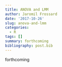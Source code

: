 ```yaml
---
title: ANOVA and LMM
author: Jaromil Frossard
date: '2017-10-26'
slug: anova-and-lmm
categories:
  - R
tags: []
summary: forthcoming
bibliography: post.bib
---
```


forthcoming

<!-- # Some notations -->

<!-- The underlying model of the repeated measures ANOVA can be written as a mixed linear models. However mixed models packages like lme4 [@bates_fitting_2015] makes the estimation of such models not intuitive.  -->

<!-- For a repeated measures ANOVA with 2 within factors, we write the following model using the notation in @howell_statistical_2012 :  -->


<!-- $$ -->
<!-- y_{ijk} = \mu + \alpha_j + \psi_k + (\alpha\psi)_{jk}+\pi_i +(\pi\alpha)_{ij}+(\pi\psi)_{ik} +(\pi\alpha\psi)_{ijk}+\epsilon_{ijk}. -->
<!-- $$ -->

<!-- with  -->

<!-- - $y_{ijk}$ the response variable of the subject $i \in \{1,\dots, n\}$ evaluated at the level $j \in \{1,\dots, a\}$ of the factor $\psi$ and at the level $k \in \{1,\dots, b\}$ of the factor $\alpha$. -->
<!-- - $\alpha_j$, $\psi_k$,  are the fixed effects of the two factors. -->
<!-- - $(\alpha\psi)_{jk}$ are the fixed effect of the interaction. -->
<!-- - $\pi_i \overset{iid}{\sim} \mathcal{N}(0, \sigma^2_{\pi})$, $(\pi\psi)_{ik} \overset{iid}{\sim} \mathcal{N}(0, \sigma^2_{\pi\psi})$, $(\pi\alpha)_{ij}\overset{iid}{\sim} \mathcal{N}(0, \sigma^2_{\pi\alpha})$ and $(\pi\alpha\psi)_{ijk}\overset{iid}{\sim} \mathcal{N}(0, \sigma^2_{\pi\alpha\psi})$ are random effects. They correspond to the random intercept of each subject, the random changes of the effect of, respectively, $\alpha$ and $\psi$ on individuals and the random change of their interactions. -->
<!-- - $\epsilon_{ijk} \overset{iid}{\sim} \mathcal{N}(0, \sigma^2_{\epsilon})$ are the random error. -->
<!-- - We assume a balanced design between the within factors. -->

<!-- We note that : -->

<!-- 1. All random effects are independent. -->
<!-- 2. The errors $\epsilon_{ijk}$ and the last interaction terms $(\pi\alpha\psi)_{ijk}$ are  confounded. -->

<!-- The same model is written in a mixed linear form as : -->

<!-- $$ -->
<!-- \mathbf{y} = \mathbf{X\beta} + \mathbf{Z\gamma} + \mathbf{\epsilon} -->
<!-- $$ -->

<!-- where $\mathbf{y}$ is the vector of response, $\mathbf{X}$ and $\mathbf{Z}$ are respectively the fixed and random design. $\mathbf{\beta}$ is the vector of fixed parameters, $\mathbf{\gamma}$ are the random parameters and $\mathbf{\epsilon}$ is the error term. @christensen_plane_2010 gives a more detailed explanation on the link between repeated measure ANOVA and LMM.  -->

<!-- # R code -->

<!-- We simulate data from an ANOVA following the formula above : -->

<!-- ```{r} -->
<!-- set.seed(42) -->


<!-- ## Parameters -->
<!-- n <- 10; a <- 3; b = 4 -->
<!-- sigmas <- c(id = 1, idpsi = 1, idalpha =1, idpsialpha = 1, epsilon = 1)  -->
<!-- beta <- c(1, round(runif(a-1)*10),round(runif(b-1)*10),round(runif((a-1)*(b-1))*10)) -->

<!-- ## Data frame -->
<!-- data <- expand.grid(id = paste0("s",1:a),  alpha = paste0("alpha",1:a),psi = paste0("psi",1:b)) -->

<!-- ## Fix design -->
<!-- contrasts(data$alpha) <- contr.sum -->
<!-- contrasts(data$psi) <- contr.sum -->
<!-- contrasts(data$id) <- contr.sum -->
<!-- x <- model.matrix(~alpha*psi, data) -->

<!-- ## Random design -->
<!-- z_id <- model.matrix(~id-1, data) -->
<!-- z_idalpha <- model.matrix(~id:alpha-1, data) -->
<!-- z_idpsi <- model.matrix(~id:psi-1, data) -->
<!-- z_idalphapsi <- model.matrix(~id:alpha:psi-1, data) -->
<!-- z_epsilon <- diag(nrow(data)) -->

<!-- # List of the random designs -->
<!-- zlist = list(z_id = z_id, z_idpsi = z_idpsi, z_idalpha = z_idalpha, z_idalphapsi = z_idalphapsi, z_epsilon = z_epsilon) -->

<!-- ## Covariance matrix -->
<!-- omega <- mapply(function(zi,si){zi%*%t(zi)*si^2}, zi = zlist, si = sigmas, SIMPLIFY = F) -->
<!-- omega <- Reduce(f = "+", omega) -->

<!-- ## Simulate the response -->
<!-- library(MASS) -->
<!-- data$y = mvrnorm(n =1  , mu=as.numeric(x%*%beta),Sigma = omega) -->
<!-- ``` -->

<!-- ## Repeated measures ANOVA with aov() -->

<!-- The aov() function performs ANOVA with type 1 sums of square. However in our fully balanced design, it will provide the same results than the type 3. The output gives F test and exact p-values under the assumptions. The Greenhouse-Geisser or Huynh-Feldt correction are often used to compute p-values bevause we cannot trust the assumption ares fully fulfilled. In that case or if you have a unbalanced design (and you want to use type 3 sum of squares), I recommend to use the afex package [@singmann_afex:_2017]. -->

<!-- The formula of aov() should be written using $+ Error(subject/(within\_factors))$ to specify the within factors in the model.  -->

<!-- ```{r} -->
<!-- summary(aov(y ~ alpha*psi + Error(id/(alpha*psi)), data)) -->
<!-- ``` -->


<!-- ## Miss-use of lme4 formula with factors  -->

<!-- The formula of lme4 allows user to specify several type of random design. However it handles the factor in an un-intuitive way and if the random structure is miss-specified the estimation will fail to converge. -->

<!-- If we understand the two random effects $(\pi\alpha)_{ij}$ and $(\pi\psi)_{ik}$ as random slopes and we specify the random strucutre using the notation $+ (within\_factor|subject)$. The ANOVA model does not assume covariance between random slope and random intercept and we can implement this feature using the double bar symbol $( \cdot || \cdot )$ in the formula. Moreover the higher level interaction is confounded with the error and is not estimable. This let us with the following formula : -->

<!-- ```{r, echo=T, eval=F} -->
<!-- y ~ alpha * psi + (alpha + psi || id) -->
<!-- ``` -->

<!-- However this formula does not match the assumed model and estimate more parameters than the assumed model does. We will first estimated different variances for each random slopes in the same "group" ($Var \left[  (\pi\alpha)_{ij}\right] = Var\left[  (\pi\alpha)_{i'j'}\right]$) and secondly we estimate covariance between the random "slopes". Using this formula the assumed covariance structure is composed of $1 + (a - 1) + (b -1)$ variance parameters ( `r 1 + a + b` in our case) and $a(a-1)/2 + b(b-1)/2$ covariance parameters ( `r a*(a-1)/2 + b*(b-1)/2` in our case). However the ANOVA model has only 3 parameters of variance (+ 1 confounded with the error term) and 0 covariance parameter. -->

<!-- Running the lmer function with this formula will not converge :  -->


<!-- ```{r warning=FALSE} -->
<!-- library(lme4) -->
<!-- m1 <- lmer(y ~ alpha*psi + (alpha + psi||id), data) -->

<!-- ## failure to converge -->
<!-- m1@optinfo$conv$lme4$messages -->

<!-- ## Size of the parameter vector -->
<!-- length(getME(m1,"theta")) -->
<!-- ``` -->


<!-- A solution available in the lme4 package [@bates_fitting_2015] is to benefits from the modular construction of the lmer formula. Its allows a large flexibility on the random structure you want to estimate but it need a good understanding of the estimation of the model (and some programming skills). -->


<!-- ```{r} -->
<!-- ## Create the model to estmated -->
<!-- parsedFormula <- lFormula(y ~ alpha*psi + (alpha + psi||id), data) -->

<!-- ## Modify the random structure -->
<!-- parsedFormula$reTrms <- within(parsedFormula$reTrms, { -->
<!--   # number of variance -->
<!--   nvar <- sapply(Ztlist,nrow)  -->
<!--   # initilize paramters -->
<!--   theta <- rep(1,length(nvar))  -->
<!--   # initilize lower bound -->
<!--   lower <- rep(0,length(nvar)) -->
<!--   # assign the same variances for each slopes -->
<!--   Lind <-  do.call("c",sapply(1:length(nvar),function(i)rep(i,nvar[i]))) -->
<!--   # recompute the Lambda matrix -->
<!--   q <- nrow(Lambdat) -->
<!--   Lambdat <- sparseMatrix(1:q, 1:q, x = theta[Lind]) -->
<!-- }) -->

<!-- ## Create the optimal function -->
<!-- devianceFunction <- do.call(mkLmerDevfun, parsedFormula) -->

<!-- ## Find optimum -->
<!-- optimizerOutput <- optimizeLmer(devianceFunction) -->

<!-- ## check convergence -->
<!-- optimizerOutput$convergence -->

<!-- ## number of parameter -->

<!-- length(optimizerOutput$par) -->
<!-- ``` -->


<!-- The model converge and the parameter vector is of the right dimension. However the mkMerMod function does not handle the manual change in the optimal function and we need to compute manually all other statistics from the optimal parameter, and the design. This cannot be viable solution for all users. -->

<!-- ## Handeling factors with lme4 -->


<!-- The approach explained in [@bates_fitting_2015] and in details in the following [mailing list](https://stat.ethz.ch/pipermail/r-sig-mixed-models/2009q1/001736.html) gives us a more feasible solution. Instead of modeling the two random effects $(\pi\alpha)_{ij}$ and $(\pi\psi)_{ik}$ as random changes of slopes and write the formula $+ (factor|id)$, we think of them as random change of intercept at the interaction level $+ (1|factor:id)$. We can then write the lmer formula :   -->

<!-- ```{r, echo=T, eval=T} -->
<!-- m2 <- lmer(y ~ alpha * psi + ( 1 | id)+ ( 1 | id:alpha) + ( 1 | id:psi), data) -->

<!-- ## Same optimal -->
<!-- c(optimizerOutput$fval, getME(m2,"devfun")(getME(m2,"theta"))) -->

<!-- ## Same parameter (at a permutation) -->
<!-- rbind(optimizerOutput$par[3:1], getME(m2,"theta")) -->

<!-- ## Full lmerMod object. -->
<!-- m2 -->

<!-- ``` -->

<!-- Based on this formula we find a way to estimate the same model than the ANOVA assume using lmer. The two notations assumed different random structures and can be resumed for the random effect $\gamma_A$: -->

<!-- 1. $+ (A|id)$ assumes $\gamma_A\sim \mathcal{N}(0,\Omega_A))$ -->
<!-- 2. $+ (1|A:id)$ assumes $\gamma_A\sim \mathcal{N}(0,I\sigma_A^2)$ -->

<!-- The first solution has the advantage to reduce the number of assumption on the covariance structure. The cost of this freedom is all the parameters in the $\Omega_A$ matrix, that increase with the number of levels of $A$. The second solution puts more assumption but reduce the number of parameters and gives more chance to the algorithm to converge. This solution may also be used with multiple random effects, like the subject and the item and their interaction. However finding an algorithm that converge gives us no information about the true model. If we estimate a model without covariances but the data are generated with covariance, the inference should be wrong. -->


<!-- # Bibliography -->
